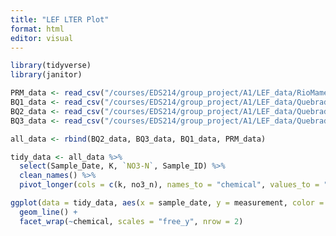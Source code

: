 ```yaml
---
title: "LEF LTER Plot"
format: html
editor: visual
---
```


```r
library(tidyverse)
library(janitor)
```

```r
PRM_data <- read_csv("/courses/EDS214/group_project/A1/LEF_data/RioMameyesPuenteRoto.csv") 
BQ1_data <- read_csv("/courses/EDS214/group_project/A1/LEF_data/QuebradaCuenca1-Bisley.csv") 
BQ2_data <- read_csv("/courses/EDS214/group_project/A1/LEF_data/QuebradaCuenca2-Bisley.csv") 
BQ3_data <- read_csv("/courses/EDS214/group_project/A1/LEF_data/QuebradaCuenca3-Bisley.csv") 
```

```r
all_data <- rbind(BQ2_data, BQ3_data, BQ1_data, PRM_data)
```

```r
tidy_data <- all_data %>%
  select(Sample_Date, K, `NO3-N`, Sample_ID) %>%
  clean_names() %>%
  pivot_longer(cols = c(k, no3_n), names_to = "chemical", values_to = "measurement")
```

```r
ggplot(data = tidy_data, aes(x = sample_date, y = measurement, color = sample_id)) +
  geom_line() +
  facet_wrap(~chemical, scales = "free_y", nrow = 2)
```
